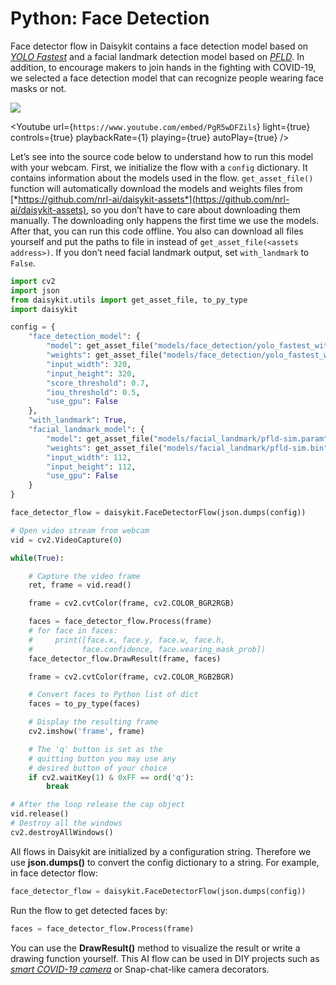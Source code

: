 
# Python: Face Detection

Face detector flow in Daisykit contains a face detection model based on
[*YOLO Fastest*](https://github.com/dog-qiuqiu/Yolo-Fastest) and a
facial landmark detection model based on
[*PFLD*](https://github.com/polarisZhao/PFLD-pytorch). In addition, to
encourage makers to join hands in the fighting with COVID-19, we
selected a face detection model that can recognize people wearing face
masks or not.

![](/images/python/image5.png)

<Youtube
    url={`https://www.youtube.com/embed/PgR5wDFZils`}
    light={true}
    controls={true}
    playbackRate={1}
    playing={true}
    autoPlay={true}
/>

Let’s see into the source code below to understand how to run this model
with your webcam. First, we initialize the flow with a `config`
dictionary. It contains information about the models used in the flow.
`get_asset_file()` function will automatically download the models
and weights files from
[*https://github.com/nrl-ai/daisykit-assets*](https://github.com/nrl-ai/daisykit-assets),
so you don’t have to care about downloading them manually. The
downloading only happens the first time we use the models. After that,
you can run this code offline. You also can download all files yourself
and put the paths to file in instead of `get_asset_file(<assets address>)`. If you don’t need facial landmark output, set
`with_landmark` to `False`.

```py
import cv2
import json
from daisykit.utils import get_asset_file, to_py_type
import daisykit

config = {
    "face_detection_model": {
        "model": get_asset_file("models/face_detection/yolo_fastest_with_mask/yolo-fastest-opt.param"),
        "weights": get_asset_file("models/face_detection/yolo_fastest_with_mask/yolo-fastest-opt.bin"),
        "input_width": 320,
        "input_height": 320,
        "score_threshold": 0.7,
        "iou_threshold": 0.5,
        "use_gpu": False
    },
    "with_landmark": True,
    "facial_landmark_model": {
        "model": get_asset_file("models/facial_landmark/pfld-sim.param"),
        "weights": get_asset_file("models/facial_landmark/pfld-sim.bin"),
        "input_width": 112,
        "input_height": 112,
        "use_gpu": False
    }
}

face_detector_flow = daisykit.FaceDetectorFlow(json.dumps(config))

# Open video stream from webcam
vid = cv2.VideoCapture(0)

while(True):

    # Capture the video frame
    ret, frame = vid.read()

    frame = cv2.cvtColor(frame, cv2.COLOR_BGR2RGB)

    faces = face_detector_flow.Process(frame)
    # for face in faces:
    #     print([face.x, face.y, face.w, face.h,
    #           face.confidence, face.wearing_mask_prob])
    face_detector_flow.DrawResult(frame, faces)

    frame = cv2.cvtColor(frame, cv2.COLOR_RGB2BGR)

    # Convert faces to Python list of dict
    faces = to_py_type(faces)

    # Display the resulting frame
    cv2.imshow('frame', frame)

    # The 'q' button is set as the
    # quitting button you may use any
    # desired button of your choice
    if cv2.waitKey(1) & 0xFF == ord('q'):
        break

# After the loop release the cap object
vid.release()
# Destroy all the windows
cv2.destroyAllWindows()
```

All flows in Daisykit are initialized by a configuration string.
Therefore we use **json.dumps()** to convert the config dictionary to a
string. For example, in face detector flow:

```py
face_detector_flow = daisykit.FaceDetectorFlow(json.dumps(config))
```

Run the flow to get detected faces by:

```py
faces = face_detector_flow.Process(frame)
```

You can use the **DrawResult()** method to visualize the result or write
a drawing function yourself. This AI flow can be used in DIY projects
such as [*smart COVID-19
camera*](https://github.com/vietanhdev/smart-face-mask-cam) or
Snap-chat-like camera decorators.
